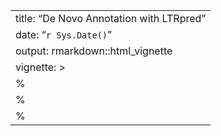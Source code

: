 ---
title: "De Novo Annotation with LTRpred"
date: "`r Sys.Date()`"
output: rmarkdown::html_vignette
vignette: >
  %\VignetteIndexEntry{Annotation}
  %\VignetteEngine{knitr::rmarkdown}
  %\usepackage[utf8]{inputenc}
---